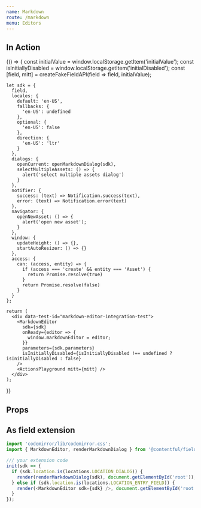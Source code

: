 ```yaml
---
name: Markdown
route: /markdown
menu: Editors
---
```



<Readme />


## In Action

<Playground>
  {() => {
    const initialValue = window.localStorage.getItem('initialValue');
    const isInitiallyDisabled = window.localStorage.getItem('initialDisabled');
    const [field, mitt] = createFakeFieldAPI(field => field, initialValue);

    let sdk = {
      field,
      locales: {
        default: 'en-US',
        fallbacks: {
          'en-US': undefined
        },
        optional: {
          'en-US': false
        },
        direction: {
          'en-US': 'ltr'
        }
      },
      dialogs: {
        openCurrent: openMarkdownDialog(sdk),
        selectMultipleAssets: () => {
          alert('select multiple assets dialog')
        }
      },
      notifier: {
        success: (text) => Notification.success(text),
        error: (text) => Notification.error(text)
      },
      navigator: {
        openNewAsset: () => {
          alert('open new asset');
        }
      },
      window: {
        updateHeight: () => {},
        startAutoResizer: () => {}
      },
      access: {
        can: (access, entity) => {
          if (access === 'create' && entity === 'Asset') {
            return Promise.resolve(true)
          }
          return Promise.resolve(false)
        }
      }
    };

    return (
      <div data-test-id="markdown-editor-integration-test">
        <MarkdownEditor
          sdk={sdk}
          onReady={editor => {
            window.markdownEditor = editor;
          }}
          parameters={sdk.parameters}
          isInitiallyDisabled={isInitiallyDisabled !== undefined ? isInitiallyDisabled : false}
        />
        <ActionsPlayground mitt={mitt} />
      </div>
    );
  }}
</Playground>


## Props

<Props of={MarkdownEditor} />

## As field extension

```js
import 'codemirror/lib/codemirror.css';
import { MarkdownEditor, renderMarkdownDialog } from '@contentful/field-editor-markdown';

/// your extension code
init(sdk => {
  if (sdk.location.is(locations.LOCATION_DIALOG)) {
    render(renderMarkdownDialog(sdk), document.getElementById('root'));
  } else if (sdk.location.is(locations.LOCATION_ENTRY_FIELD)) {
    render(<MarkdownEditor sdk={sdk} />, document.getElementById('root'));
  }
});
```
